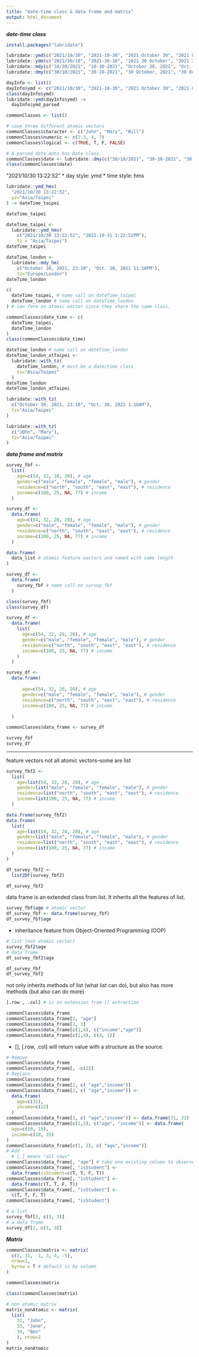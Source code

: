 ---
title: "date-time class & data frame and matrix"
output: html_document
---
***date-time class***

```{r}
install.packages("lubridate")
```
```{r}
lubridate::ymd(c("2021/10/30", "2021-10-30", "2021 October 30", "2021 Oct. 30"))
lubridate::ydm(c("2021/30/10", "2021-30-10", "2021 30 October", "2021 30 Oct."))
lubridate::mdy(c("10/30/2021", "10-30-2021", "October 30, 2021", "Oct. 30, 2021"))
lubridate::dmy(c("30/10/2021", "30-10-2021", "30 October, 2021", "30 Oct., 2021"))
```

```{r}
dayInfo <- list()
dayInfo$ymd <- c("2021/10/30", "2021-10-30", "2021 October 30", "2021 Oct. 30")
class(dayInfo$ymd)
lubridate::ymd(dayInfo$ymd) ->
  dayInfo$ymd_parsed
```

```{r}
commonClasses <- list()

# save three different atomic vectors
commonClasses$character <- c("John", "Mary", "Bill")
commonClasses$numeric <- c(2.3, 4, 7)
commonClasses$logical <- c(TRUE, T, F, FALSE)
```

```{r}
# A parsed date data has Date class.
commonClasses$date <- lubridate::dmy(c("30/10/2021", "30-10-2021", "30 October, 2021", "30 Oct., 2021"))
class(commonClasses$date)
```

“2021/10/30 13:22:52”
  * day style: ymd
  * time style: hms
  
```{r}
lubridate::ymd_hms(
  "2021/10/30 13:22:52",
  yz="Asia/Taipei"
) -> dateTime_taipei

dateTime_taipei
```

```{r}
dateTime_taipei <- 
  lubridate::ymd_hms(
    c("2021/10/30 13:22:52", "2021-10-31 1:22:52PM"),
    tz = "Asia/Taipei")
dateTime_taipei
```
```{r}
dateTime_london <- 
  lubridate::mdy_hm(
    c("October 30, 2021, 23:10", "Oct. 30, 2021 11:10PM"),
    tz="Europe/London")
dateTime_london
```

```{r}
c(
  dateTime_taipei, # name call on dateTime_taipei
  dateTime_london # name call on dateTime_london
) # can form an atomic vector since they share the same class.
```

```{r}
commonClasses$date_time <- c(
  dateTime_taipei,
  dateTime_london
)
class(commonClasses$date_time)
```

```{r}
dateTime_london # name call on dateTime_london
dateTime_london_atTaipei <-
  lubridate::with_tz(
    dateTime_london, # must be a date/time class
    tz="Asia/Taipei"
  )
dateTime_london
dateTime_london_atTaipei
```

```{r}
lubridate::with_tz(
  c("October 30, 2021, 23:10", "Oct. 30, 2021 1:10AM"),
  tz="Asia/Taipei"
)

lubridate::with_tz(
  c("JOhn", "Mary"),
  tz="Asia/Taipei"
)
```

***data frame and matrix***

```{r}
survey_fbf <-
  list(
    age=c(54, 32, 28, 20), # age
    gender=c("male", "female", "female", "male"), # gender
    residence=c("north", "south", "east", "east"), # residence
    income=c(100, 25, NA, 77) # income
  )
```
```{r}
survey_df <-
  data.frame(
    age=c(54, 32, 28, 20), # age
    gender=c("male", "female", "female", "male"), # gender
    residence=c("north", "south", "east", "east"), # residence
    income=c(100, 25, NA, 77) # income
  )
```

```{r}
data.frame(
  data_list # atomic feature vectors and named with same length
)
```

```{r}
survey_df <-
  data.frame(
    survey_fbf # name call on survey_fbf
  )
```

```{r}
class(survey_fbf)
class(survey_df)
``` 

```{r}
survey_df <-
  data.frame(
    list(
      age=c(54, 32, 28, 20), # age
      gender=c("male", "female", "female", "male"), # gender
      residence=c("north", "south", "east", "east"), # residence
      income=c(100, 25, NA, 77) # income
    )
  )
```

```{r}
survey_df <-
  data.frame(
    
      age=c(54, 32, 28, 20), # age
      gender=c("male", "female", "female", "male"), # gender
      residence=c("north", "south", "east", "east"), # residence
      income=c(100, 25, NA, 77) # income
      
  )
```

```{r}
commonClasses$data_frame <- survey_df
```

```{r}
survey_fbf
survey_df
```

***

feature vectors not all atomic vectors--some are list

```{r}
survey_fbf2 <-
  list(
    age=list(54, 32, 28, 20), # age
    gender=list("male", "female", "female", "male"), # gender
    residence=list("north", "south", "east", "east"), # residence
    income=list(100, 25, NA, 77) # income
  )
```

```{r}
data.frame(survey_fbf2)
data.frame(
  list(
    age=list(54, 32, 28, 20), # age
    gender=list("male", "female", "female", "male"), # gender
    residence=list("north", "south", "east", "east"), # residence
    income=list(100, 25, NA, 77) # income
  )
)
```

```{r}
df_survey_fbf2 <- 
  list2DF(survey_fbf2)

df_survey_fbf2
```

data frame is an extended class from list. It inherits all the features of list.

```{r}
survey_fbf$age # atomic vector
df_survey_fbf <- data.frame(survey_fbf)
df_survey_fbf$age
```

  - inheritance feature from Object-Oriented Programming (OOP)

```{r}
# list (not atomic vector)
survey_fbf2$age
# data frame
df_survey_fbf2$age
```

```{r}
df_survey_fbf
df_survey_fbf2
```

not only inherits methods of list (what list can do), but also has more methods (but also can do more)

```{r}
[.row , .col] # is an extension from [] extraction
```

```{r}
commonClasses$data_frame
commonClasses$data_frame[2, "age"]
commonClasses$data_frame[2, 1]
commonClasses$data_frame[c(1,4), c("income","age")]
commonClasses$data_frame[c(1,4), c(4, 1)]
```

* [], [.row, .col] will return value with a structure as the source.

```{r}
# Remove
commonClasses$data_frame
commonClasses$data_frame[, -c(2)]
# Replace
commonClasses$data_frame
commonClasses$data_frame[2, c( "age","income")]
commonClasses$data_frame[2, c( "age","income")] <- 
  data.frame(
    age=c(31),
    income=c(22)
  )
commonClasses$data_frame[2, c( "age","income")] <- data.frame(31, 22)
commonClasses$data_frame[c(1,2), c("age", "income")] <- data.frame(
  age=c(10, 15),
  income=c(10, 15)
)
commonClasses$data_frame[c(1, 2), c( "age","income")]
# Add
  # [,] means "all rows"
commonClasses$data_frame[, "age"] # take one existing column to observe its structure, which is c(...)
commonClasses$data_frame[, "isStudent"] <- 
  data.frame(isStudent=c(T, T, F, T))
commonClasses$data_frame[, "isStudent"] <- 
  data.frame(c(T, T, F, T))
commonClasses$data_frame[, "isStudent"] <- 
  c(T, T, F, T)
commonClasses$data_frame[, "isStudent"]
```

```{r}
# a list
survey_fbf[2, c(1, 3)]
# a data frame
survey_df[2, c(1, 3)]
```

***Matrix***

```{r}
commonClasses$matrix <- matrix(
  c(2, 11, -1, 3, 4, -5), 
  nrow=2, 
  byrow = T # default is by column
)

commonClasses$matrix

class(commonClasses$matrix)
```

```{r}
# non atomic matrix
matrix_nonAtomic <- matrix(
  list(
    32, "John", 
    33, "Jane", 
    34, "Ben"
    ), nrow=2
)
matrix_nonAtomic
```
